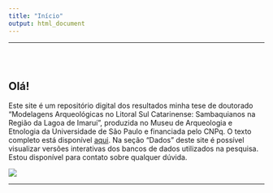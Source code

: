 ```yaml
---
title: "Início"
output: html_document
---
```


------------------------------------------------------------------------

<div class="row" style="padding-top: 30px;">

::: col-sm-6
# **Olá!**

Este site é um repositório digital dos resultados minha tese de doutorado "Modelagens Arqueológicas no Litoral Sul Catarinense: Sambaquianos na Região da Lagoa de Imaruí", produzida no Museu de Arqueologia e Etnologia da Universidade de São Paulo e financiada pelo CNPq. O texto completo está disponível [aqui](https://teses.usp.br/teses/disponiveis/71/71131/tde-23102018-175041/pt-br.php). Na seção "Dados" deste site é possível visualizar versões interativas dos bancos de dados utilizados na pesquisa. Estou disponível para contato sobre qualquer dúvida.
:::

::: col-sm-6
![](images/logo.png)
:::

------------------------------------------------------------------------

